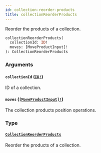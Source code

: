 ```yaml
---
id: collection-reorder-products
title: collectionReorderProducts
---
```


Reorder the products of a collection.

```graphql
collectionReorderProducts(
  collectionId: ID!
  moves: [MoveProductInput]!
): CollectionReorderProducts

```

### Arguments

#### `collectionId` ([`ID!`](/api-reference/scalars/id.mdx))

ID of a collection.

#### `moves` ([`[MoveProductInput]!`](/api-reference/inputs/move-product-input.mdx))

The collection products position operations.

### Type

#### [`CollectionReorderProducts`](/api-reference/objects/collection-reorder-products.mdx)

Reorder the products of a collection.
